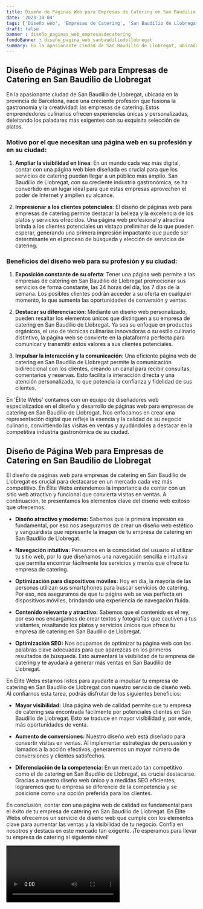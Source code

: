 ```yaml
---
title: Diseño de Páginas Web para Empresas de Catering en San Baudilio de Llobregat
date: '2023-10-04'
tags: ['Diseño web', 'Empresas de Catering', 'San Baudilio de Llobregat']
draft: false
banner : diseño_paginas_web_empresasdecatering
fondoBanner : diseño_pagina_web_sanbaudiliodellobregat
summary: En la apasionante ciudad de San Baudilio de Llobregat, ubicada en la provincia de Barcelona, nace una creciente profesión que fusiona la gastronomía y la creatividad las empresas de catering. Estos emprendedores culinarios ofrecen experiencias únicas y personalizadas, deleitando los paladares más exigentes con su exquisita selección de platos.
---
```


## Diseño de Páginas Web para Empresas de Catering en San Baudilio de Llobregat

En la apasionante ciudad de San Baudilio de Llobregat, ubicada en la provincia de Barcelona, nace una creciente profesión que fusiona la gastronomía y la creatividad: las empresas de catering. Estos emprendedores culinarios ofrecen experiencias únicas y personalizadas, deleitando los paladares más exigentes con su exquisita selección de platos.

### Motivo por el que necesitan una página web en su profesión y en su ciudad:

1. **Ampliar la visibilidad en línea**: En un mundo cada vez más digital, contar con una página web bien diseñada es crucial para que los servicios de catering puedan llegar a un público más amplio. San Baudilio de Llobregat, con su creciente industria gastronómica, se ha convertido en un lugar ideal para que estas empresas aprovechen el poder de Internet y amplíen su alcance.

2. **Impresionar a los clientes potenciales**: El diseño de páginas web para empresas de catering permite destacar la belleza y la excelencia de los platos y servicios ofrecidos. Una página web profesional y atractiva brinda a los clientes potenciales un vistazo preliminar de lo que pueden esperar, generando una primera impresión impactante que puede ser determinante en el proceso de búsqueda y elección de servicios de catering.

### Beneficios del diseño web para su profesión y su ciudad:

1. **Exposición constante de su oferta**: Tener una página web permite a las empresas de catering en San Baudilio de Llobregat promocionar sus servicios de forma constante, las 24 horas del día, los 7 días de la semana. Los posibles clientes podrán acceder a su oferta en cualquier momento, lo que aumenta las oportunidades de conversión y ventas.

2. **Destacar su diferenciación**: Mediante un diseño web personalizado, pueden resaltar los elementos únicos que distinguen a su empresa de catering en San Baudilio de Llobregat. Ya sea su enfoque en productos orgánicos, el uso de técnicas culinarias innovadoras o su estilo culinario distintivo, la página web se convierte en la plataforma perfecta para comunicar y transmitir estos valores a sus clientes potenciales.

3. **Impulsar la interacción y la comunicación**: Una eficiente página web de catering en San Baudilio de Llobregat permite la comunicación bidireccional con los clientes, creando un canal para recibir consultas, comentarios y reservas. Esto facilita la interacción directa y una atención personalizada, lo que potencia la confianza y fidelidad de sus clientes.

En 'Élite Webs' contamos con un equipo de diseñadores web especializados en el diseño y desarrollo de páginas web para empresas de catering en San Baudilio de Llobregat. Nos enfocamos en crear una representación digital que refleje la esencia y la calidad de su negocio culinario, convirtiendo las visitas en ventas y ayudándoles a destacar en la competitiva industria gastronómica de su ciudad.

<GifSeo />

<Cta />

## Diseño de Página Web para Empresas de Catering en San Baudilio de Llobregat

El diseño de páginas web para empresas de catering en San Baudilio de Llobregat es crucial para destacarse en un mercado cada vez más competitivo. En Élite Webs entendemos la importancia de contar con un sitio web atractivo y funcional que convierta visitas en ventas. A continuación, te presentamos los elementos clave del diseño web exitoso que ofrecemos:

- **Diseño atractivo y moderno:** Sabemos que la primera impresión es fundamental, por eso nos aseguramos de crear un diseño web estético y vanguardista que represente la imagen de tu empresa de catering en San Baudilio de Llobregat.

- **Navegación intuitiva:** Pensamos en la comodidad del usuario al utilizar tu sitio web, por lo que diseñamos una navegación sencilla e intuitiva que permita encontrar fácilmente los servicios y menús que ofrece tu empresa de catering.

- **Optimización para dispositivos móviles:** Hoy en día, la mayoría de las personas utilizan sus smartphones para buscar servicios de catering. Por eso, nos aseguramos de que tu página web se vea perfecta en dispositivos móviles, brindando una experiencia de navegación fluida.

- **Contenido relevante y atractivo:** Sabemos que el contenido es el rey, por eso nos encargamos de crear textos y fotografías que cautiven a tus visitantes, resaltando los platos y servicios únicos que ofrece tu empresa de catering en San Baudilio de Llobregat.

- **Optimización SEO:** Nos ocupamos de optimizar tu página web con las palabras clave adecuadas para que aparezcas en los primeros resultados de búsqueda. Esto aumentará la visibilidad de tu empresa de catering y te ayudará a generar más ventas en San Baudilio de Llobregat.

En Élite Webs estamos listos para ayudarte a impulsar tu empresa de catering en San Baudilio de Llobregat con nuestro servicio de diseño web. Al confiarnos esta tarea, podrás disfrutar de los siguientes beneficios:

- **Mayor visibilidad:** Una página web de calidad permite que tu empresa de catering sea encontrada fácilmente por potenciales clientes en San Baudilio de Llobregat. Esto se traduce en mayor visibilidad y, por ende, más oportunidades de venta.

- **Aumento de conversiones:** Nuestro diseño web está diseñado para convertir visitas en ventas. Al implementar estrategias de persuasión y llamados a la acción efectivos, generaremos un mayor número de conversiones y clientes satisfechos.

- **Diferenciación de la competencia:** En un mercado tan competitivo como el de catering en San Baudilio de Llobregat, es crucial destacarse. Gracias a nuestro diseño web único y a medidas SEO eficientes, lograremos que tu empresa se diferencie de la competencia y se posicione como una opción preferida para los clientes.

En conclusión, contar con una página web de calidad es fundamental para el éxito de tu empresa de catering en San Baudilio de Llobregat. En Élite Webs ofrecemos un servicio de diseño web que cumple con los elementos clave para aumentar las ventas y la visibilidad de tu negocio. Confía en nosotros y destaca en este mercado tan exigente. ¡Te esperamos para llevar tu empresa de catering al siguiente nivel!

<Video />

<CtaBot job='Empresas de Catering' city='San Baudilio de Llobregat'/>

<Gmaps query='San Baudilio de Llobregat+españa+maps' />